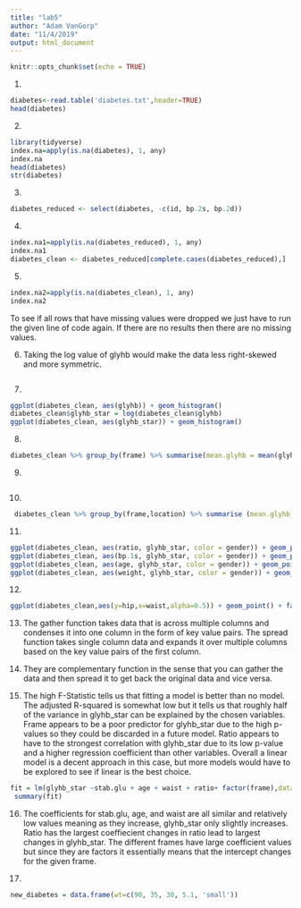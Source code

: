 ```yaml
---
title: "lab5"
author: "Adam VanGorp"
date: "11/4/2019"
output: html_document
---
```


```r
knitr::opts_chunk$set(echo = TRUE)
```

1. 
``` r
diabetes<-read.table('diabetes.txt',header=TRUE)
head(diabetes)
```
2.
``` r
library(tidyverse)
index.na=apply(is.na(diabetes), 1, any)
index.na
head(diabetes)
str(diabetes)
```
3.
``` r
diabetes_reduced <- select(diabetes, -c(id, bp.2s, bp.2d))
```
4.
```r
index.na1=apply(is.na(diabetes_reduced), 1, any)
index.na1
diabetes_clean <- diabetes_reduced[complete.cases(diabetes_reduced),]
```

5.
``` r
index.na2=apply(is.na(diabetes_clean), 1, any)
index.na2
```
To see if all rows that have missing values were dropped we just have to run the given line of code again. If there are no results then there are no missing values. 

6.
Taking the log value of glyhb would make the data less right-skewed and more symmetric.
``` r

```

7.
``` r
ggplot(diabetes_clean, aes(glyhb)) + geom_histogram()
diabetes_clean$glyhb_star = log(diabetes_clean$glyhb)
ggplot(diabetes_clean, aes(glyhb_star)) + geom_histogram()

```

8.
``` r
diabetes_clean %>% group_by(frame) %>% summarise(mean.glyhb = mean(glyhb_star))
```

9.
``` r

```

10.
``` r
 diabetes_clean %>% group_by(frame,location) %>% summarise (mean.glyhb_star= mean(glyhb_star)) %>% ggplot(aes(x = frame, y = mean.glyhb_star, color = location)) + geom_point()
```

11.
``` r
ggplot(diabetes_clean, aes(ratio, glyhb_star, color = gender)) + geom_point()
ggplot(diabetes_clean, aes(bp.1s, glyhb_star, color = gender)) + geom_point()
ggplot(diabetes_clean, aes(age, glyhb_star, color = gender)) + geom_point()
ggplot(diabetes_clean, aes(weight, glyhb_star, color = gender)) + geom_point()
```

12.
``` r
ggplot(diabetes_clean,aes(y=hip,x=waist,alpha=0.5)) + geom_point() + facet_wrap(~frame) 
```

13.
The gather function takes data that is across multiple columns and condenses it into one column in the form of key value pairs. The spread function takes single column data and expands it over multiple columns based on the key value pairs of the first column.

14.
They are complementary function in the sense that you can gather the data and then spread it to get back the original data and vice versa.

15.
The high F-Statistic tells us that fitting a model is better than no model. The adjusted R-squared is somewhat low but it tells us that roughly half of the variance in glyhb_star can be explained by the chosen variables. Frame appears to be a poor predictor for glyhb_star due to the high p-values so they could be discarded in a future model. Ratio appears to have to the strongest correlation with glyhb_star due to its low p-value and a higher regression coefficient than other variables. Overall a linear model is a decent approach in this case, but more models would have to be explored to see if linear is the best choice.
``` r
fit = lm(glyhb_star ~stab.glu + age + waist + ratio+ factor(frame),data=diabetes_clean)
 summary(fit)
```
16.
The coefficients for stab.glu, age, and waist are all similar and relatively low values meaning as they increase, glyhb_star only slightly increases. Ratio has the largest coeffiecient changes in ratio lead to largest changes in glyhb_star. The different frames have large coefficient values but since they are factors it essentially means that the intercept changes for the given frame.

17.
```r
new_diabetes = data.frame(wt=c(90, 35, 30, 5.1, 'small'))
```





